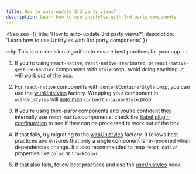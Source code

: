 ```yaml
---
title: How to auto-update 3rd party views?
description: Learn how to use Unistyles with 3rd party components
---
```



<Seo
    seo={{
        title: 'How to auto-update 3rd party views?',
        description: 'Learn how to use Unistyles with 3rd party components'
    }}
>

:::tip
This is our decision algorithm to ensure best practices for your app.
:::

1. If you're using `react-native`, `react-native-reanimated`, or `react-native-gesture-handler` components with `style` prop, avoid doing anything. It will work out of the box.

2. For `react-native` components with `contentContainerStyle` prop, you can use the [withUnistyles](/v3/references/with-unistyles) factory. Wrapping your component in `withUnistyles` will [auto map](/v3/references/with-unistyles#auto-mapping-for-style-and-contentcontainerstyle-props) `contentContainerStyle` prop.

3. If you're using third-party components and you're confident they internally use `react-native` components, check the [Babel plugin configuration](/v3/other/babel-plugin#extra-configuration) to see if they can be processed to work out of the box.

4. If that fails, try migrating to the [withUnistyles](/v3/references/with-unistyles) factory. It follows best practices and ensures that only a single component is re-rendered when dependencies change. It's also recommended to map `react-native` properties like `color` or `trackColor`.

5. If that also fails, follow best practices and use the [useUnistyles](/v3/references/use-unistyles) hook.

</Seo>
